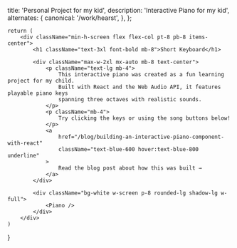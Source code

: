 
  title: 'Personal Project for my kid',
  description:
    'Interactive Piano for my kid',
  alternates: {
    canonical: '/work/hearst', 
  },
};

    return (
        <div className="min-h-screen flex flex-col pt-8 pb-8 items-center">
            <h1 className="text-3xl font-bold mb-8">Short Keyboard</h1>
            
            <div className="max-w-2xl mx-auto mb-8 text-center">
                <p className="text-lg mb-4">
                    This interactive piano was created as a fun learning project for my child. 
                    Built with React and the Web Audio API, it features playable piano keys 
                    spanning three octaves with realistic sounds.
                </p>
                <p className="mb-4">
                    Try clicking the keys or using the song buttons below!
                </p>
                <a 
                    href="/blog/building-an-interactive-piano-component-with-react" 
                    className="text-blue-600 hover:text-blue-800 underline"
                >
                    Read the blog post about how this was built →
                </a>
            </div>
            
            <div className="bg-white w-screen p-8 rounded-lg shadow-lg w-full">
                <Piano />
            </div>
        </div>
    )
}
